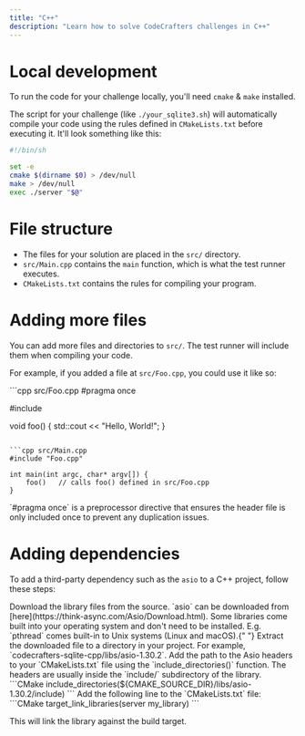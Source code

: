 ```yaml
---
title: "C++"
description: "Learn how to solve CodeCrafters challenges in C++"
---
```


# Local development

To run the code for your challenge locally, you'll need `cmake` & `make` installed.

The script for your challenge (like `./your_sqlite3.sh`) will automatically compile your code using the rules defined in `CMakeLists.txt` before executing it. It'll
look something like this:

```sh
#!/bin/sh

set -e
cmake $(dirname $0) > /dev/null
make > /dev/null
exec ./server "$@"
```

# File structure

- The files for your solution are placed in the `src/` directory.
- `src/Main.cpp` contains the `main` function, which is what the test runner executes.
- `CMakeLists.txt` contains the rules for compiling your program.

# Adding more files

You can add more files and directories to `src/`. The test runner will include them when compiling your code.

For example, if you added a file at `src/Foo.cpp`, you could use it like so:

<CodeGroup>
```cpp src/Foo.cpp
#pragma once

#include <iostream>

void foo() {
  std::cout << "Hello, World!";
}

````

```cpp src/Main.cpp
#include "Foo.cpp"

int main(int argc, char* argv[]) {
    foo()   // calls foo() defined in src/Foo.cpp
}
````

</CodeGroup>

<Note>
  `#pragma once` is a preprocessor directive that ensures the header file is
  only included once to prevent any duplication issues.
</Note>

# Adding dependencies

To add a third-party dependency such as the `asio` to a C++ project, follow these steps:

<Steps>
  <Step title="Download the library">
    Download the library files from the source. `asio` can be downloaded from [here](https://think-async.com/Asio/Download.html).
    <Note>
      Some libraries come built into your operating system and don't need to be
      installed. E.g. `pthread` comes built-in to Unix systems (Linux and
      macOS).{" "}
    </Note>
  </Step>
  <Step title="Extract the library">Extract the downloaded file to a directory in your project. For example, `codecrafters-sqlite-cpp/libs/asio-1.30.2`.</Step>
  <Step title="Update your Include Path">
 Add the path to the Asio headers to your `CMakeLists.txt` file using the `include_directories()` function. The headers are usually inside the `include/` subdirectory of the library.
```CMake
include_directories(${CMAKE_SOURCE_DIR}/libs/asio-1.30.2/include)
```
  </Step>
  <Step title="Link against the library (Only required for non-header-only libraries)">
    Add the following line to the `CMakeLists.txt` file:
```CMake
target_link_libraries(server my_library)
```

This will link the library against the build target.

  </Step>
</Steps>
